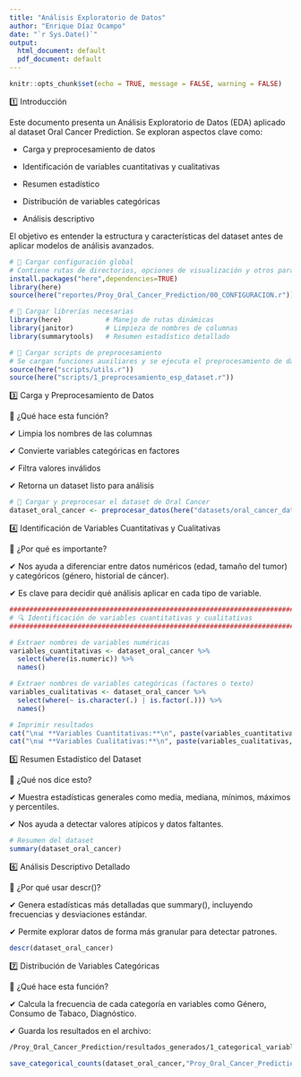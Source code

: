 ```yaml
---
title: "Análisis Exploratorio de Datos"
author: "Enrique Díaz Ocampo"
date: "`r Sys.Date()`"
output:
  html_document: default
  pdf_document: default
---
```


```r
knitr::opts_chunk$set(echo = TRUE, message = FALSE, warning = FALSE)
```

1️⃣ Introducción

Este documento presenta un Análisis Exploratorio de Datos (EDA) aplicado al dataset Oral Cancer Prediction.
Se exploran aspectos clave como:

  - Carga y preprocesamiento de datos
  
  - Identificación de variables cuantitativas y cualitativas
  
  - Resumen estadístico
  
  - Distribución de variables categóricas
  
  - Análisis descriptivo

El objetivo es entender la estructura y características del dataset antes de aplicar modelos de análisis avanzados.



```r
# 📌 Cargar configuración global
# Contiene rutas de directorios, opciones de visualización y otros parámetros relevantes
install.packages("here",dependencies=TRUE)
library(here)
source(here("reportes/Proy_Oral_Cancer_Prediction/00_CONFIGURACION.r"))
```

```r
# 📌 Cargar librerías necesarias
library(here)           # Manejo de rutas dinámicas
library(janitor)        # Limpieza de nombres de columnas
library(summarytools)   # Resumen estadístico detallado

# 📌 Cargar scripts de preprocesamiento
# Se cargan funciones auxiliares y se ejecuta el preprocesamiento de datos
source(here("scripts/utils.r"))
source(here("scripts/1_preprocesamiento_esp_dataset.r"))


```

3️⃣ Carga y Preprocesamiento de Datos

📌 ¿Qué hace esta función?

✔ Limpia los nombres de las columnas

✔ Convierte variables categóricas en factores

✔ Filtra valores inválidos

✔ Retorna un dataset listo para análisis

```r
# 📌 Cargar y preprocesar el dataset de Oral Cancer
dataset_oral_cancer <- preprocesar_datos(here("datasets/oral_cancer_data_limpio.csv"), "Oral Cancer")
```

4️⃣ Identificación de Variables Cuantitativas y Cualitativas

📌 ¿Por qué es importante?

✔ Nos ayuda a diferenciar entre datos numéricos (edad, tamaño del tumor) y categóricos (género, historial de cáncer).

✔ Es clave para decidir qué análisis aplicar en cada tipo de variable.

```r
##################################################################################
# 🔍 Identificación de variables cuantitativas y cualitativas                     #
##################################################################################

# Extraer nombres de variables numéricas
variables_cuantitativas <- dataset_oral_cancer %>%
  select(where(is.numeric)) %>%
  names()

# Extraer nombres de variables categóricas (factores o texto)
variables_cualitativas <- dataset_oral_cancer %>%
  select(where(~ is.character(.) | is.factor(.))) %>%
  names()

# Imprimir resultados
cat("\n📊 **Variables Cuantitativas:**\n", paste(variables_cuantitativas, collapse = ", "), "\n")
cat("\n📊 **Variables Cualitativas:**\n", paste(variables_cualitativas, collapse = ", "), "\n")

```

5️⃣ Resumen Estadístico del Dataset

📌 ¿Qué nos dice esto?

✔ Muestra estadísticas generales como media, mediana, mínimos, máximos y percentiles.

✔ Nos ayuda a detectar valores atípicos y datos faltantes.

```r
# Resumen del dataset
summary(dataset_oral_cancer)
```

6️⃣ Análisis Descriptivo Detallado

📌 ¿Por qué usar descr()?

✔ Genera estadísticas más detalladas que summary(), incluyendo frecuencias y desviaciones estándar.

✔ Permite explorar datos de forma más granular para detectar patrones.

```r
descr(dataset_oral_cancer) 
```

7️⃣ Distribución de Variables Categóricas

📌 ¿Qué hace esta función?

✔ Calcula la frecuencia de cada categoría en variables como Género, Consumo de Tabaco, Diagnóstico.

✔ Guarda los resultados en el archivo:

```bash
/Proy_Oral_Cancer_Prediction/resultados_generados/1_categorical_variable_counts.txt
```

```r
save_categorical_counts(dataset_oral_cancer,"Proy_Oral_Cancer_Prediction")
```

